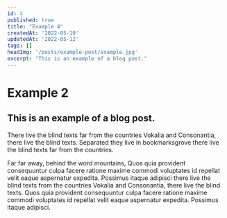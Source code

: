 ```yaml
---
id: 4
published: true
title: "Example 4"
createdAt: '2022-05-10'
updatedAt: '2022-05-12'
tags: []
headImg: '/posts/example-post/example.jpg'
excerpt: "This is an example of a blog post."
---
```


# Example 2

## This is an example of a blog post.

There live the blind texts far from the countries Vokalia and Consonantia, there live the blind texts. Separated they live in bookmarksgrove there live the blind texts far from the countries.

Far far away, behind the word mountains, Quos quia provident consequuntur culpa facere ratione maxime commodi voluptates id repellat velit eaque aspernatur expedita. Possimus itaque adipisci there live the blind texts from the countries Vokalia and Consonantia, there live the blind texts. Quos quia provident consequuntur culpa facere ratione maxime commodi voluptates id repellat velit eaque aspernatur expedita. Possimus itaque adipisci.

